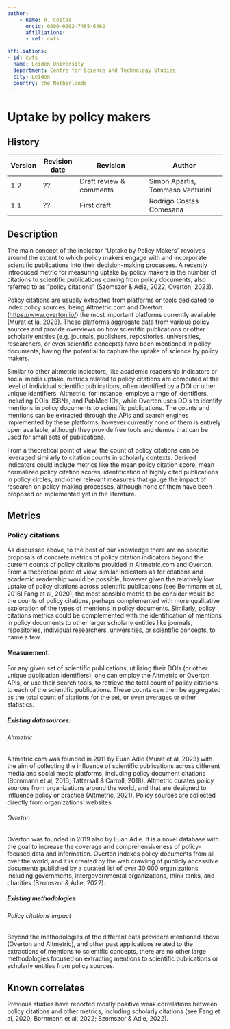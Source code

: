 ```yaml
---
author:
    - name: R. Costas
      orcid: 0000-0002-7465-6462
      affiliations:
      - ref: cwts

affiliations:
- id: cwts
  name: Leiden University
  department: Centre for Science and Technology Studies
  city: Leiden
  country: the Netherlands
---
```


# Uptake by policy makers {#uptake-by-policy-makers .unnumbered}

::: {}

## History

| Version | Revision date | Revision                     | Author                           |
|---------|---------------|------------------------------|----------------------------------|
| 1.2     | ??            | Draft review & comments      | Simon Apartis, Tommaso Venturini |
| 1.1     | ??            | First draft                  | Rodrigo Costas Comesana          |

:::

## Description

The main concept of the indicator "Uptake by Policy Makers" revolves around the extent to which policy makers engage with and incorporate scientific publications into their decision-making processes. A recently introduced metric for measuring uptake by policy makers is the number of citations to scientific publications coming from policy documents, also referred to as “policy citations” (Szomszor & Adie, 2022, Overton, 2023).

Policy citations are usually extracted from platforms or tools dedicated to index policy sources, being Altmetric.com and Overton (<https://www.overton.io/>) the most important platforms currently available (Murat et la, 2023). These platforms aggregate data from various policy sources and provide overviews on how scientific publications or other scholarly entities (e.g. journals, publishers, repositories, universities, researchers, or even scientific concepts) have been mentioned in policy documents, having the potential to capture the uptake of science by policy makers.

Similar to other altmetric indicators, like academic readership indicators or social media uptake, metrics related to policy citations are computed at the level of individual scientific publications, often identified by a DOI or other unique identifiers. Altmetric, for instance, employs a rnge of identifiers, including DOIs, ISBNs, and PubMed IDs, while Overton uses DOIs to identify mentions in policy documents to scientific publications. The counts and mentions can be extracted through the APIs and search engines implemented by these platforms, however currently none of them is entirely open available, although they provide free tools and demos that can be used for small sets of publications.

From a theoretical point of view, the count of policy citations can be leveraged similarly to citation counts in scholarly contexts. Derived indicators could include metrics like the mean policy citation score, mean normalized policy citation scores, identification of highly cited publications in policy circles, and other relevant measures that gauge the impact of research on policy-making processes, although none of them have been proposed or implemented yet in the literature.

## Metrics

### Policy citations

As discussed above, to the best of our knowledge there are no specific proposals of concrete metrics of policy citation indicators beyond the current counts of policy citations provided in Altmetric.com and Overton. From a theoretical point of view, similar indicators as for citations and academic readership would be possible, however given the relatively low uptake of policy citations across scientific publications (see Bornmann et al, 2016l Fang et al, 2020), the most sensible metric to be consider would be the counts of policy citations, perhaps complemented with more qualitative exploration of the types of mentions in policy documents. Similarly, policy citations metrics could be complemented with the identification of mentions in policy documents to other larger scholarly entities like journals, repositories, individual researchers, universities, or scientific concepts, to name a few.

#### Measurement.

For any given set of scientific publications, utilizing their DOIs (or other unique publication identifiers), one can employ the Altmetric or Overton APIs, or use their search tools, to retrieve the total count of policy citations to each of the scientific publications. These counts can then be aggregated as the total count of citations for the set, or even averages or other statistics.

##### Existing datasources:

###### Altmetric

Altmetric.com was founded in 2011 by Euan Adie (Murat et al, 2023) with the aim of collecting the influence of scientific publications across different media and social media platforms, including policy document citations (Bornmann et al, 2016; Tattersall & Carroll, 2018). Altmetric curates policy sources from organizations around the world, and that are designed to influence policy or practice (Altmetric, 2021). Policy sources are collected directly from organizations’ websites.

###### Overton

Overton was founded in 2019 also by Euan Adie. It is a novel database with the goal to increase the coverage and comprehensiveness of policy-focused data and information. Overton indexes policy documents from all over the world, and it is created by the web crawling of publicly accessible documents published by a curated list of over 30,000 organizations including governments, intergovernmental organizations, think tanks, and charities (Szomszor & Adie, 2022).

##### Existing methodologies

###### Policy citations impact

Beyond the methodologies of the different data providers mentioned above (Overton and Altmetric), and other past applications related to the extractions of mentions to scientific concepts, there are no other large methodologies focused on extracting mentions to scientific publications or scholarly entities from policy sources.

## Known correlates

Previous studies have reported mostly positive weak correlations between policy citations and other metrics, including scholarly citations (see Fang et al, 2020; Bornmann et al, 2022; Szomszor & Adie, 2022).
